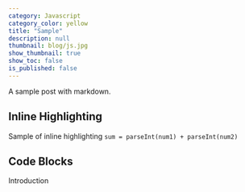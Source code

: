 ```yaml
---
category: Javascript
category_color: yellow
title: "Sample"
description: null
thumbnail: blog/js.jpg
show_thumbnail: true
show_toc: false
is_published: false
---
```



A sample post with markdown.

## Inline Highlighting

Sample of inline highlighting `sum = parseInt(num1) + parseInt(num2)`

## Code Blocks

Introduction